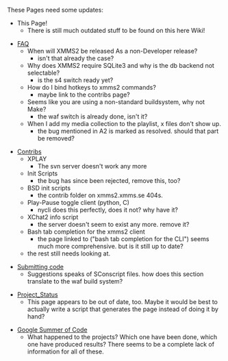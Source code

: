 These Pages need some updates:

* This Page!
** There is still much outdated stuff to be found on this here Wiki!

* [[FAQ]]
** When will XMMS2 be released As a non-Developer release?
*** isn't that already the case?
** Why does XMMS2 require SQLite3 and why is the db backend not selectable?
*** is the s4 switch ready yet?
** How do I bind hotkeys to xmms2 commands?
*** maybe link to the contribs page?
** Seems like you are using a non-standard buildsystem, why not Make?
*** the waf switch is already done, isn't it?
** When I add my media collection to the playlist, x files don't show up.
*** the bug mentioned in A2 is marked as resolved. should that part be removed?

* [[Contribs]]
** XPLAY
*** The svn server doesn't work any more
** Init Scripts
*** the bug has since been rejected, remove this, too?
** BSD init scripts
*** the contrib folder on xmms2.xmms.se 404s.
** Play-Pause toggle client (python, C)
*** nycli does this perfectly, does it not? why have it?
** XChat2 info script
*** the server doesn't seem to exist any more. remove it?
** Bash tab completion for the xmms2 client
*** the page linked to ("bash tab completion for the CLI") seems much more comprehensive. but is it still up to date?
** the rest still needs looking at.

* [[Submitting code]]
** Suggestions speaks of SConscript files. how does this section translate to the waf build system?

* [[Project_Status]]
** This page appears to be out of date, too. Maybe it would be best to actually write a script that generates the page instead of doing it by hand?

* [[Google Summer of Code]]
** What happened to the projects? Which one have been done, which one have produced results? There seems to be a complete lack of information for all of these.